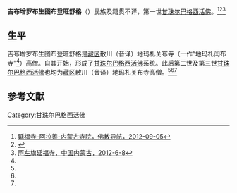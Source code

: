 '''吉布增罗布生图布登旺舒格'''（{{bd|？||？|}}）民族及籍贯不详，第一世[[甘珠尔巴格西活佛|甘珠尔巴格西活佛]]。<ref name=fjdh>[http://www.fjdh.com/ffzt/fjhy/ahsy2012/09/092531185796.html 延福寺-阿拉善-内蒙古寺院，佛教导航，2012-09-05]{{dead link|date=2018年5月 |bot=InternetArchiveBot |fix-attempted=yes }}</ref><ref name=wts>{{Cite web |url=http://www.chinawts.com/list/nmg/181844553.htm |title=延福寺，五台山，2005-09-06 |accessdate=2013-07-15 |archive-date=2012-02-29 |archive-url=https://web.archive.org/web/20120229071942/http://www.chinawts.com/list/nmg/181844553.htm |dead-url=no }}</ref><ref name=zgnmg>[http://www.nmg.gov.cn/main/nmg/wsbs/shenghzn/you2/2012-05-31/2_157074/ 阿左旗延福寺，中国内蒙古，2012-6-8]{{dead link|date=2018年2月 |bot=InternetArchiveBot |fix-attempted=yes }}</ref>

==生平==
吉布增罗布生图布登旺舒格是[[藏区|藏区]]散川（音译）地玛札关布寺（一作“地玛札闫布寺”<ref name=zgnmg/>）高僧。自其开始，形成了[[甘珠尔巴格西活佛|甘珠尔巴格西活佛]]系统。此后第二世及第三世[[甘珠尔巴格西活佛|甘珠尔巴格西活佛]]也均为[[藏区|藏区]]散川（音译）地玛札关布寺高僧。<ref name=fjdh/><ref name=wts/><ref name=zgnmg/>

==参考文献==
{{reflist}}

{{start box}}
{{s-rel|bu}}
{{s-new}}
{{s-title|[[甘珠尔巴格西活佛|甘珠尔巴格西活佛]]|（追认）}}
{{s-after|[[甘珠尔巴格西·甲木英黑都布却吉甲木苏|甘珠尔巴格西·甲木英黑都布却吉甲木苏]]}}
{{end box}}

[[Category:甘珠尔巴格西活佛|Category:甘珠尔巴格西活佛]]